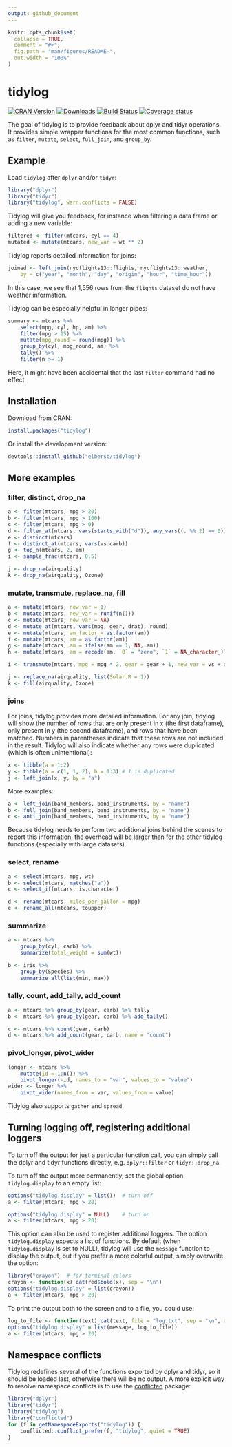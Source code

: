 ```yaml
---
output: github_document
---
```


<!-- README.md is generated from README.Rmd. Please edit that file -->

```r
knitr::opts_chunk$set(
  collapse = TRUE,
  comment = "#>",
  fig.path = "man/figures/README-",
  out.width = "100%"
)
```
# tidylog

[![CRAN Version](https://www.r-pkg.org/badges/version/tidylog)](https://CRAN.R-project.org/package=tidylog)
[![Downloads](http://cranlogs.r-pkg.org/badges/tidylog)](https://CRAN.R-project.org/package=tidylog)
[![Build Status](https://travis-ci.org/elbersb/tidylog.svg?branch=master)](https://travis-ci.org/elbersb/tidylog)
[![Coverage status](https://codecov.io/gh/elbersb/tidylog/branch/master/graph/badge.svg)](https://codecov.io/github/elbersb/tidylog?branch=master)

The goal of tidylog is to provide feedback about dplyr and tidyr operations. It provides simple wrapper functions for the most common functions, such as `filter`, `mutate`, `select`, `full_join`, and `group_by`.

## Example

Load `tidylog` after `dplyr` and/or `tidyr`:

```r
library("dplyr")
library("tidyr")
library("tidylog", warn.conflicts = FALSE)
```

Tidylog will give you feedback, for instance when filtering a data frame or adding a new variable:

```r
filtered <- filter(mtcars, cyl == 4)
mutated <- mutate(mtcars, new_var = wt ** 2)
```

Tidylog reports detailed information for joins:

```r
joined <- left_join(nycflights13::flights, nycflights13::weather,
    by = c("year", "month", "day", "origin", "hour", "time_hour"))
```

In this case, we see that 1,556 rows from the `flights` dataset do not have weather information.

Tidylog can be especially helpful in longer pipes:

```r
summary <- mtcars %>%
    select(mpg, cyl, hp, am) %>%
    filter(mpg > 15) %>%
    mutate(mpg_round = round(mpg)) %>%
    group_by(cyl, mpg_round, am) %>%
    tally() %>%
    filter(n >= 1)
```
Here, it might have been accidental that the last `filter` command had no effect.

## Installation

Download from CRAN:

``` r
install.packages("tidylog")
```

Or install the development version:

``` r
devtools::install_github("elbersb/tidylog")
```

## More examples

### filter, distinct, drop_na

```r
a <- filter(mtcars, mpg > 20)
b <- filter(mtcars, mpg > 100)
c <- filter(mtcars, mpg > 0)
d <- filter_at(mtcars, vars(starts_with("d")), any_vars((. %% 2) == 0))
e <- distinct(mtcars)
f <- distinct_at(mtcars, vars(vs:carb))
g <- top_n(mtcars, 2, am)
i <- sample_frac(mtcars, 0.5)

j <- drop_na(airquality)
k <- drop_na(airquality, Ozone)
```

### mutate, transmute, replace_na, fill

```r
a <- mutate(mtcars, new_var = 1)
b <- mutate(mtcars, new_var = runif(n()))
c <- mutate(mtcars, new_var = NA)
d <- mutate_at(mtcars, vars(mpg, gear, drat), round)
e <- mutate(mtcars, am_factor = as.factor(am))
f <- mutate(mtcars, am = as.factor(am))
g <- mutate(mtcars, am = ifelse(am == 1, NA, am))
h <- mutate(mtcars, am = recode(am, `0` = "zero", `1` = NA_character_))

i <- transmute(mtcars, mpg = mpg * 2, gear = gear + 1, new_var = vs + am)

j <- replace_na(airquality, list(Solar.R = 1))
k <- fill(airquality, Ozone)
```

### joins

For joins, tidylog provides more detailed information. For any join,
tidylog will show the number of rows
that are only present in x (the first dataframe), only present in y (the second dataframe),
and rows that have been matched. Numbers in parentheses indicate that these rows are not
included in the result. Tidylog will also indicate whether any rows were duplicated
(which is often unintentional):

```r
x <- tibble(a = 1:2)
y <- tibble(a = c(1, 1, 2), b = 1:3) # 1 is duplicated
j <- left_join(x, y, by = "a")
```

More examples:

```r
a <- left_join(band_members, band_instruments, by = "name")
b <- full_join(band_members, band_instruments, by = "name")
c <- anti_join(band_members, band_instruments, by = "name")
```

Because tidylog needs to perform two additional joins behind the scenes to report this information,
the overhead will be larger than for the other tidylog functions (especially with large datasets).

### select, rename

```r
a <- select(mtcars, mpg, wt)
b <- select(mtcars, matches("a"))
c <- select_if(mtcars, is.character)

d <- rename(mtcars, miles_per_gallon = mpg)
e <- rename_all(mtcars, toupper)
```

### summarize

```r
a <- mtcars %>%
    group_by(cyl, carb) %>%
    summarize(total_weight = sum(wt))

b <- iris %>%
    group_by(Species) %>%
    summarize_all(list(min, max))
```

### tally, count, add_tally, add_count

```r
a <- mtcars %>% group_by(gear, carb) %>% tally
b <- mtcars %>% group_by(gear, carb) %>% add_tally()

c <- mtcars %>% count(gear, carb)
d <- mtcars %>% add_count(gear, carb, name = "count")
```

### pivot_longer, pivot_wider

```r
longer <- mtcars %>%
    mutate(id = 1:n()) %>%
    pivot_longer(-id, names_to = "var", values_to = "value")
wider <- longer %>%
    pivot_wider(names_from = var, values_from = value)
```

Tidylog also supports `gather` and `spread`.

## Turning logging off, registering additional loggers

To turn off the output for just a particular function call, you can simply call the dplyr and tidyr functions
directly, e.g. `dplyr::filter` or `tidyr::drop_na`.

To turn off the output more permanently, set the global option `tidylog.display` to an empty list:

```r
options("tidylog.display" = list())  # turn off
a <- filter(mtcars, mpg > 20)

options("tidylog.display" = NULL)    # turn on
a <- filter(mtcars, mpg > 20)
```

This option can also be used to register additional loggers. The option `tidylog.display` expects
a list of functions. By default (when `tidylog.display` is set to NULL), tidylog
will use the `message` function to display the output, but if you prefer a more colorful output,
simply overwrite the option:

```r
library("crayon")  # for terminal colors
crayon <- function(x) cat(red$bold(x), sep = "\n")
options("tidylog.display" = list(crayon))
a <- filter(mtcars, mpg > 20)
```

To print the output both to the screen and to a file, you could use:

```r
log_to_file <- function(text) cat(text, file = "log.txt", sep = "\n", append = TRUE)
options("tidylog.display" = list(message, log_to_file))
a <- filter(mtcars, mpg > 20)
```

## Namespace conflicts

Tidylog redefines several of the functions exported by dplyr and tidyr, so it should be loaded last, otherwise there will be no output. A more explicit way to resolve namespace conflicts is to use the [conflicted](https://CRAN.R-project.org/package=conflicted) package:

``` r
library("dplyr")
library("tidyr")
library("tidylog")
library("conflicted")
for (f in getNamespaceExports("tidylog")) {
    conflicted::conflict_prefer(f, "tidylog", quiet = TRUE)
}
```
